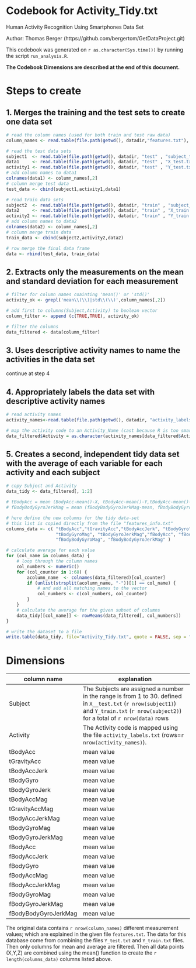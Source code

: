 Codebook for Activity_Tidy.txt
==============================

Human Activity Recognition Using Smartphones Data Set 

Author: Thomas Berger (https://github.com/bergertom/GetDataProject.git)

This codebook was generated on `r as.character(Sys.time())` by running the script ``run_analysis.R``.

**The Codebook Dimensions are described at the end of this document.**

Steps to create
===============

1. Merges the training and the test sets to create one data set
---------------------------------------------------------------
```r
# read the column names (used for both train and test raw data)
column_names <- read.table(file.path(getwd(), datadir,"features.txt"), col.names=c("index", "column_name"))

# read the test data sets
subject1  <- read.table(file.path(getwd(), datadir, "test" , "subject_test.txt"), col.names=c("Subject"))
data1     <- read.table(file.path(getwd(), datadir, "test" , "X_test.txt"))
activity1 <- read.table(file.path(getwd(), datadir, "test" , "Y_test.txt"), col.names=c("Activity"))
# add column names to data1
colnames(data1) <- column_names[,2]
# column merge test data
test_data <- cbind(subject1,activity1,data1)

# read train data sets
subject2  <- read.table(file.path(getwd(), datadir, "train" , "subject_train.txt"), col.names=c("Subject"))
data2     <- read.table(file.path(getwd(), datadir, "train" , "X_train.txt"))
activity2 <- read.table(file.path(getwd(), datadir, "train" , "Y_train.txt"), col.names=c("Activity"))
# add column names to data2
colnames(data2) <- column_names[,2]
# column merge train data
train_data <- cbind(subject2,activity2,data2)

# row merge the final data frame
data <- rbind(test_data, train_data)
```

2. Extracts only the measurements on the mean and standard deviation for each measurement
-----------------------------------------------------------------------------------------
```r
# filter for column names coainting 'mean()' or 'std()'
activity_ok <- grepl('mean\\(\\)|std\\(\\)',column_names[,2])

# add first to columns(Subject,Activity) to boolean vector
column_filter <- append (c(TRUE,TRUE), activity_ok)

# filter the columns
data_filtered <- data[column_filter]
```

3. Uses descriptive activity names to name the activities in the data set
-------------------------------------------------------------------------

continue at step 4

4. Appropriately labels the data set with descriptive activity names
--------------------------------------------------------------------
```r
# read activity names
activity_names<-read.table(file.path(getwd(), datadir, "activity_labels.txt"),sep=" ",col.names=c("activityLabel","Activity"))

# map the activity code to an Activity_Name (cast because R is too smart, will use factor)
data_filtered$Activity = as.character(activity_names[data_filtered$Activity,2])
```

5. Creates a second, independent tidy data set with the average of each variable for each activity and each subject
---------------------------------------------------------------------------------------------------------------------
```r
# copy Subject and Activity
data_tidy <- data_filtered[, 1:2]

# tBodyAcc = mean (BodyAcc-mean()-X, tBodyAcc-mean()-Y,tBodyAcc-mean()-Z, tBodyAcc-std()-X, tBodyAcc-std()-Y,tBodyAcc-std()-Z)
# fBodyBodyGyroJerkMag = mean (fBodyBodyGyroJerkMag-mean, fBodyBodyGyroJerkMag-std)

# here define the new columns for the tidy data-set
# this list is copied directly from the file "features_info.txt" 
columns_data <- c( "tBodyAcc","tGravityAcc","tBodyAccJerk", "tBodyGyro","tBodyGyroJerk","tBodyAccMag", "tGravityAccMag","tBodyAccJerkMag",
                   "tBodyGyroMag", "tBodyGyroJerkMag","fBodyAcc", "fBodyAccJerk","fBodyGyro","fBodyAccMag","fBodyBodyAccJerkMag",
                   "fBodyBodyGyroMag", "fBodyBodyGyroJerkMag" )

# calculate average for each value
for (col_name in columns_data) {
    # loop through the column names
    col_numbers <- numeric()
    for (col_counter in 1:68) {
        acolumn_name  <- colnames(data_filtered)[col_counter]
        if (unlist(strsplit(acolumn_name, "-"))[1] == col_name) {
            # and add all matching names to the vector
            col_numbers <- c(col_numbers, col_counter)
        }
    }
    # calculate the average for the given subset of columns
    data_tidy[[col_name]] <- rowMeans(data_filtered[, col_numbers])
}

# write the dataset to a file
write.table(data_tidy, file="Activity_Tidy.txt", quote = FALSE, sep = "\t", row.names = FALSE)
```

Dimensions
==========

column name  | explanation
-------------|------------------------------------------------------------------------------
Subject              | The Subjects are assigned a number in the range is from 1 to 30. defined in ``X__test.txt`` (`r nrow(subject1)`) and ``Y_train.txt`` (`r nrow(subject2)`) for a total of `r nrow(data)` rows
Activity             | The Activity code is mapped using the file ``activity_labels.txt`` (rows=`r nrow(activity_names)`).
tBodyAcc             | mean value
tGravityAcc          | mean value
tBodyAccJerk         | mean value
tBodyGyro            | mean value
tBodyGyroJerk        | mean value
tBodyAccMag          | mean value
tGravityAccMag       | mean value
tBodyAccJerkMag      | mean value
tBodyGyroMag         | mean value
tBodyGyroJerkMag     | mean value
fBodyAcc             | mean value
fBodyAccJerk         | mean value
fBodyGyro            | mean value
fBodyAccMag          | mean value
fBodyAccJerkMag      | mean value
fBodyGyroMag         | mean value
fBodyGyroJerkMag     | mean value
fBodyBodyGyroJerkMag | mean value


The original data contains `r nrow(column_names) ` different measurement values; which are explained in the given file ``features.txt``.
The data for this database come from combining the files ``Y_test.txt`` and ``Y_train.txt`` files. Then only columns for mean and average are filtered. Then all data points (X,Y,Z) are combined using the mean() function to create the `r length(columns_data)`  columns listed above.

